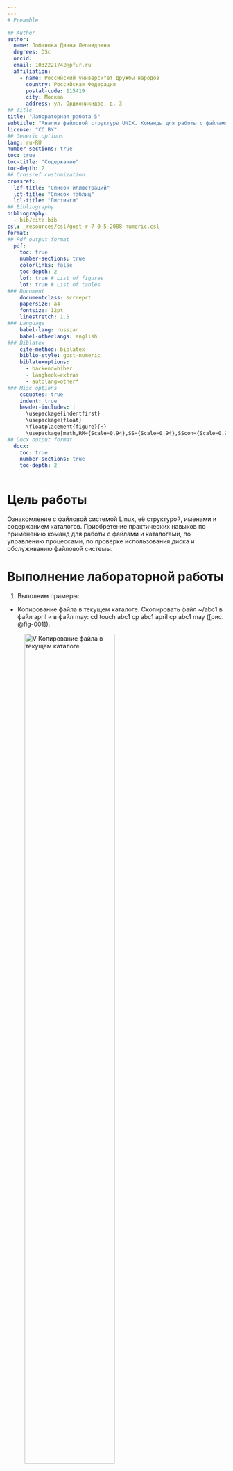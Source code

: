 ```yaml
---
---
# Preamble

## Author
author:
  name: Лобанова Диана Леонидовна
  degrees: DSc
  orcid: 
  email: 1032221742@pfur.ru
  affiliation:
    - name: Российский университет дружбы народов
      country: Российская Федерация
      postal-code: 115419
      city: Москва
      address: ул. Орджоникидзе, д. 3
## Title
title: "Лабораторная работа 5"
subtitle: "Анализ файловой структуры UNIX. Команды для работы с файлами и каталогами"
license: "CC BY"
## Generic options
lang: ru-RU
number-sections: true
toc: true
toc-title: "Содержание"
toc-depth: 2
## Crossref customization
crossref:
  lof-title: "Список иллюстраций"
  lot-title: "Список таблиц"
  lol-title: "Листинги"
## Bibliography
bibliography:
  - bib/cite.bib
csl: _resources/csl/gost-r-7-0-5-2008-numeric.csl
format:
## Pdf output format
  pdf:
    toc: true
    number-sections: true
    colorlinks: false
    toc-depth: 2
    lof: true # List of figures
    lot: true # List of tables
### Document
    documentclass: scrreprt
    papersize: a4
    fontsize: 12pt
    linestretch: 1.5
### Language
    babel-lang: russian
    babel-otherlangs: english
### Biblatex
    cite-method: biblatex
    biblio-style: gost-numeric
    biblatexoptions:
      - backend=biber
      - langhook=extras
      - autolang=other*
### Misc options
    csquotes: true
    indent: true
    header-includes: |
      \usepackage{indentfirst}
      \usepackage{float}
      \floatplacement{figure}{H}
      \usepackage[math,RM={Scale=0.94},SS={Scale=0.94},SScon={Scale=0.94},TT={Scale=MatchLowercase,FakeStretch=0.9},DefaultFeatures={Ligatures=Common}]{plex-otf}
## Docx output format
  docx:
    toc: true
    number-sections: true
    toc-depth: 2
---
```



# Цель работы

Ознакомление с файловой системой Linux, её структурой, именами и содержанием каталогов. 
Приобретение практических навыков по применению команд для работы с файлами и каталогами, по управлению процессами, по проверке использования диска и обслуживанию файловой системы.


# Выполнение лабораторной работы

1. Выполним примеры:

- Копирование файла в текущем каталоге. Скопировать файл ~/abc1 в файл april
и в файл may:
cd
touch abc1
cp abc1 april
cp abc1 may ([рис. @fig-001]).

![V Копирование файла в текущем каталоге](image/copy_file_this_catalog.png){#fig-001 width=70%}

- Копирование нескольких файлов в каталог. Скопировать файлы april и may в каталог
monthly:
mkdir monthly
cp april may monthly ([рис. @fig-002]).

![V Копирование нескольких файлов в каталог](image/copy_some_files_catalog.png){#fig-002 width=70%}

- Копирование файлов в произвольном каталоге. Скопировать файл monthly/may в файл
с именем june:
cp monthly/may monthly/june
ls monthly ([рис. @fig-003]).

![V Копирование файлов в произвольном каталоге](image/copy_file_other_catalog.png){#fig-003 width=70%}

- Копирование каталогов в текущем каталоге. Скопировать каталог monthly в каталог
monthly.00:
mkdir monthly.00
cp -r monthly monthly.00 ([рис. @fig-004]).

![V Копирование каталогов в текущем каталоге](image/copy_catalogs_this_catalog.png){#fig-004 width=70%}

- Копирование каталогов в произвольном каталоге. Скопировать каталог monthly.00
в каталог /tmp:
cp -r monthly.00 /tmp ([рис. @fig-005]).

![V Копирование каталогов в произвольном каталоге](image/copy_catalogs_other_catalog.png){#fig-005 width=70%}

- Переименование файлов в текущем каталоге. Изменить название файла april на
july в домашнем каталоге:
cd
mv april july ([рис. @fig-006]).

![V Переименование файлов в текущем каталоге](image/change_name_file_this_catalog.png){#fig-006 width=70%}

- Перемещение файлов в другой каталог. Переместить файл july в каталог monthly.00:
mv july monthly.00
ls monthly.00 ([рис. @fig-007]).

![V Перемещение файлов в другой каталог](image/change_location_file_this_catalog.png){#fig-007 width=70%}

- Переименование каталогов в текущем каталоге. Переименовать каталог monthly.00
в monthly.01
mv monthly.00 monthly.01 ([рис. @fig-008]).

![V Переименование каталогов в текущем каталоге](image/change_name_catalogs_this_catalog.png){#fig-008 width=70%}

- Перемещение каталога в другой каталог. Переместить каталог monthly.01 в каталог
reports:
mkdir reports
mv monthly.01 reports ([рис. @fig-009]).

![V Перемещение каталога в другой каталог](image/change_location_catalog_other_catalog.png){#fig-009 width=70%}

- Переименование каталога, не являющегося текущим. Переименовать каталог
reports/monthly.01 в reports/monthly:
mv reports/monthly.01 reports/monthly ([рис. @fig-010]).

![V Переименование каталога, не являющегося текущим](image/change_name_inside_catalog.png){#fig-010 width=70%}

- Требуется создать файл ~/may с правом выполнения для владельца:
cd
touch may
ls -l may
chmod u+x may
ls -l may  ([рис. @fig-011]).

![V Требуется создать файл с правом выполнения для владельца](image/change_permissions_may.png){#fig-011 width=70%}

- Требуется лишить владельца файла ~/may права на выполнение:
chmod u-x may
ls -l may  ([рис. @fig-012]).

![V Требуется лишить владельца файла права на выполнение](image/delete_permissions_may.png){#fig-012 width=70%}

- Требуется создать каталог monthly с запретом на чтение для членов группы и всех
остальных пользователей:
cd
mkdir monthly
chmod g-r, o-r monthly  ([рис. @fig-013]).

![V Каталог с запретом на чтение для членов группы и всех
остальных пользователей](image/no_permissions_read.png){#fig-013 width=70%}

- Требуется создать файл ~/abc1 с правом записи для членов группы:
cd
touch abc1
chmod g+w abc1 ([рис. @fig-014]).

![V Файл с правом записи для членов группы](image/yes_permissions_write.png){#fig-014 width=70%}


2. Выполним следующие команды:

- Скопируйте файл /usr/include/sys/io.h в домашний каталог и назовите его
equipment. 
Файл io.h в каталоге /usr/include/sys есть, копируем и называем equipment. ([рис. @fig-015]).

![V Скопируйте файл в домашний каталог и назовите его](image/copy_change_file_name.png){#fig-015 width=70%}

- В домашнем каталоге создайте директорию ~/ski.plases.
- Переместите файл equipment в каталог ~/ski.plases. ([рис. @fig-016]).

![V Создайте каталог и переместите туда файл](image/katalog_cut_file.png){#fig-016 width=70%}

- Переименуйте файл ~/ski.plases/equipment в ~/ski.plases/equiplist. ([рис. @fig-017]).

![V Переименуйте файл](image/change_name_file.png){#fig-017 width=70%}

- Создайте в домашнем каталоге файл abc1 и скопируйте его в каталог
~/ski.plases, назовите его equiplist2. ([рис. @fig-018]).

![V Создайте, скопируйте и переименуйте файл](image/create_copy_change_name_file.png){#fig-018 width=70%}

- Создайте каталог с именем equipment в каталоге ~/ski.plases.
- Переместите файлы ~/ski.plases/equiplist и equiplist2 в каталог
~/ski.plases/equipment. ([рис. @fig-019]).

![V Переместить файлы в новый каталог](image/cut_file_new_katalog.png){#fig-019 width=70%}

- Создайте и переместите каталог ~/newdir в каталог ~/ski.plases и назовите
его plans. ([рис. @fig-020]).

![V Переместить новый каталог в каталог, переименовать](image/cut_new_katalog_katalog_change_name.png){#fig-020 width=70%}


3. Определите опции команды chmod, необходимые для того, чтобы присвоить перечис-
ленным ниже файлам выделенные права доступа, считая, что в начале таких прав
нет:
- drwxr--r-- ... australia ([рис. @fig-021]).

![V Доступы для каталога australia](image/chmod_australia.png){#fig-021 width=70%}

- drwx--x--x ... play ([рис. @fig-022]).

![V Доступы для каталога play](image/chmod_play.png){#fig-022 width=70%}

- -r-xr--r-- ... my_os ([рис. @fig-023]).

![V Доступы для файла my_os](image/chmod_my_os.png){#fig-023 width=70%}

- -rw-rw-r-- ... feathers ([рис. @fig-024]).

![V Доступы для файла feathers](image/chmod_feathers.png){#fig-024 width=70%}


4. Проделайте приведённые ниже упражнения:

- Просмотрите содержимое файла /etc/password. ([рис. @fig-025]).

![V Посмотреть содержимое файла](image/soderg_file.png){#fig-025 width=70%}

- Скопируйте файл ~/feathers в файл ~/file.old. ([рис. @fig-026]).

![V Скопировать файл](image/copy_file.png){#fig-026 width=70%}

- Переместите файл ~/file.old в каталог ~/play. ([рис. @fig-027]).

![V Переместить файл в каталог](image/cut_file_katalog.png){#fig-027 width=70%}

- Скопируйте каталог ~/play в каталог ~/fun. ([рис. @fig-028]).

![V Скопировать каталог в каталог](image/copy_play_fun.png){#fig-028 width=70%}

- Переместите каталог ~/fun в каталог ~/play и назовите его games. ([рис. @fig-029]).

![V Переместить каталог в каталог и переименуйте](image/cut_fun_play_change_name.png){#fig-029 width=70%}

- Лишите владельца файла ~/feathers права на чтение. ([рис. @fig-030]).

![V Лишить владельца файла права на чтение](image/U_not_R.png){#fig-030 width=70%}

- Что произойдёт, если вы попытаетесь просмотреть файл ~/feathers командой
cat? ([рис. @fig-031]).

![V Просмотреть файл  без права на чтение](image/U_not_R_file_open.png){#fig-031 width=70%}

- Что произойдёт, если вы попытаетесь скопировать файл ~/feathers? ([рис. @fig-032]).

![V Скопировать файл  без права на чтение](image/U_not_R_file_copy.png){#fig-032 width=70%}

- Дайте владельцу файла ~/feathers право на чтение. ([рис. @fig-033]).

![V Дать владельцу файла права на чтение](image/U_yes_R.png){#fig-033 width=70%}

- Лишите владельца каталога ~/play права на выполнение. 
- Перейдите в каталог ~/play. Что произошло?
- Дайте владельцу каталога ~/play право на выполнение. ([рис. @fig-034]).

![V Права владельца каталога play](image/U_play.png){#fig-034 width=70%}


5. Прочитайте man по командам mount, fsck, mkfs, kill и кратко их охарактеризуйте,
приведя примеры.

- MOUNT ([рис. @fig-035]).

![V Команда MOUNT](image/mount.png){#fig-035 width=70%}

В Linux команда mount используется для прикрепления файловых систем (например, жестких дисков, USB-накопителей или сетевых ресурсов) к определенному каталогу в иерархии файловой системы. 
Это позволяет пользователям получать доступ к файлам на этих устройствах, как если бы они были частью основной файловой системы.

Основной синтаксис команды mount выглядит следующим образом:
mount [options] <устройство> <точка_монтирования>

Команда mount поддерживает множество опций, которые изменяют ее поведение. Вот некоторые из наиболее часто используемых опций:
	- t<тип>: Укажите тип файловой системы (например, ext4, ntfs, vfat, nfs).
	– o: Укажите параметры монтирования, такие как ro (только чтение), rw (чтение-запись), noexec (не выполнять никаких двоичных файлов), user (разрешить монтирование пользователям, не являющимся пользователями root).
	– a: Монтировать все файловые системы, указанные в /etc/fstab.
	– r: Монтировать файловую систему только для чтения.
	– v: Режим Verbose; предоставляет подробную информацию о процессе монтирования.
    
- FSCK ([рис. @fig-036]).

![V Команда FSCK](image/fsck.png){#fig-036 width=70%}

Команда FSCK (File System Check) в Linux — это утилита, предназначенная для проверки и исправления повреждений в файловой системе. 
Она позволяет обнаружить и исправить ошибки, а также восстановить целостность данных на диске.
 
Основное назначение FSCK:
	- Проверка целостности файловой системы:
	FSCK анализирует структуру файловой системы, выявляет ошибки и несоответствия. 
	- Исправление ошибок:
	FSCK может автоматически исправлять ошибки или предлагать пользователю выбрать варианты исправления. 
	- Восстановление данных:
	В некоторых случаях FSCK может помочь восстановить поврежденные или потерянные данные. 

Особенности использования FSCK:
	- Перезагрузка:
	Перед запуском FSCK нужно размонтировать проверяемую файловую систему, что часто требует перезагрузки системы. 
	- Режим восстановления:
	При обнаружении ошибок FSCK может предложить интерактивный режим, где пользователю нужно подтвердить или отклонить предлагаемые исправления. 
	- Автоматическое исправление:
	Можно использовать FSCK в автоматическом режиме, чтобы исправить ошибки без вмешательства пользователя (например, с помощью опции -p). 
	- Неразрушительная проверка:
	Существует возможность выполнить FSCK в режиме "сухого прогона" (с опцией -n), чтобы только проверить файловую систему, не исправляя ошибки. 
	- Проверка конкретных файловых систем:
	Можно указать конкретную файловую систему, которую нужно проверить (например, fsck /dev/sda1).

- MKFS ([рис. @fig-037]).

![V Команда MKFS](image/mkfs.png){#fig-037 width=70%}

Команда mkfs (от английского "make filesystem") в Linux используется для создания файловой системы на устройстве хранения данных, например, на диске или разделе диска. 
По сути, это команда для форматирования, необходимая для подготовки устройства к работе с данными.

Основные моменты:
	- Цель:
	mkfs позволяет создать структуру на устройстве, которая позволит операционной системе хранить и организовывать файлы и папки. 
	- Использование:
	Команда принимает в качестве аргумента название устройства (например, /dev/sda1) и может принимать опции для выбора типа файловой системы (например, -t ext4 для файловой системы ext4). 
	- Зачем нужна:
	Без файловой системы устройство не может быть использовано для хранения файлов, поэтому mkfs необходима для подготовки устройства перед использованием. 
	- Альтернативные способы:
Для создания файловой системы также можно использовать более специфичные команды, например, mkfs.ext4, которые создают файловую систему типа ext4.

- KILL ([рис. @fig-038]).

![V Команда KILL](image/kill.png){#fig-038 width=70%}

Команда kill в Linux используется для отправки сигналов определенному процессу или группе процессов для их завершения. 
По умолчанию она отправляет сигнал SIGTERM, который просит процесс завершиться корректно, но можно использовать другие сигналы, например, SIGKILL для принудительного завершения.
Примеры использования:
	- Завершить процесс по его ID
	kill <PID>
	где <PID> - идентификатор процесса (можно узнать, используя команду ps). Например, kill 1234 завершит процесс с ID 1234. 
	- Принудительно завершить процесс по ID.
	kill -9 <PID>  # или kill -SIGKILL <PID>
	Эта команда отправляет сигнал SIGKILL, который не позволяет процессу его перехватить и завершает его немедленно.
	- Завершить процессы, принадлежащие пользователю: 
	killall <имя_процесса>
	Например, killall firefox завершит все процессы, связанные с Firefox. 
	- Завершить процессы по имени (pkill).
	pkill <имя_процесса>
	Эта команда завершает процессы по их имени, если они не содержат более поздней версии имени. Например, pkill firefox завершит процессы, если они называются только firefox, а не firefox-nightly.
	- Завершить все процессы, принадлежащие группе (PGID): 
	kill -SIGTERM -- -<PGID>
	Это можно использовать, если у вас есть группа процессов, и вы хотите отправить сигнал всем из них. 
	- Передать сигнал SIGHUP (перезапуск).
	kill -SIGHUP <PID>
	Этот сигнал обычно используется для перезапуска процессов, например, демонских процессов, таких как Apache.
	- Завершить процесс, не зависящий от терминала: 
	kill -9 <PID>
	Это полезно, если процесс заблокировал терминал.
	- Послать сигнал SIGHUP всем процессам, принадлежащим группе: 
	kill -SIGHUP -<PGID>
	Это может потребоваться, если необходимо перечитать конфигурацию всех процессов в группе. 
	- Послать сигнал SIGCHLD (уведомление о завершении).
	kill -SIGCHLD <PID>
	Этот сигнал используется для уведомления родительского процесса о завершении дочернего процесса.
	- Проверить, жив ли процесс (kill -0): 
	kill -0 <PID>
	Эта команда отправляет сигнал 0 процессу. Если процесс жив, команда завершится успешно. Завершить несколько процессов сразу.


# Выводы

В этой лабораторной работе мы познакомились с файловой системой Linux, её структурой, именами и содержанием каталогов. Изучили новые команды, выполнили их в консоле, получили результат.


